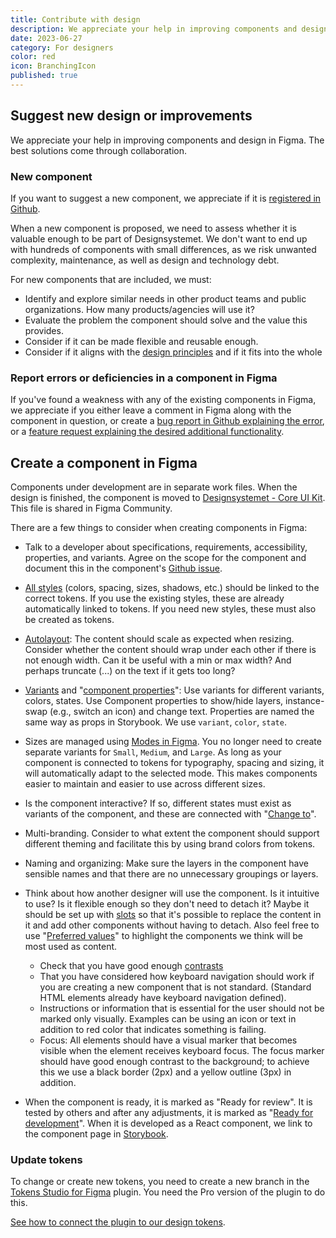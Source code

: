 ```yaml
---
title: Contribute with design
description: We appreciate your help in improving components and design in Figma.
date: 2023-06-27
category: For designers
color: red
icon: BranchingIcon
published: true
---
```


## Suggest new design or improvements

We appreciate your help in improving components and design in Figma. The best solutions come through collaboration.

### New component

If you want to suggest a new component, we appreciate if it is [registered in Github](https://github.com/digdir/designsystemet/discussions/new?category=components).

When a new component is proposed, we need to assess whether it is valuable enough to be part of Designsystemet. We don't want to end up with hundreds of components with small differences, as we risk unwanted complexity, maintenance, as well as design and technology debt.

For new components that are included, we must:

- Identify and explore similar needs in other product teams and public organizations. How many products/agencies will use it?
- Evaluate the problem the component should solve and the value this provides.
- Consider if it can be made flexible and reusable enough.
- Consider if it aligns with the [design principles](/en/fundamentals/introduction/design-principles) and if it fits into the whole

### Report errors or deficiencies in a component in Figma

If you've found a weakness with any of the existing components in Figma, we appreciate if you either leave a comment in Figma along with the component in question, or create a [bug report in Github explaining the error](https://github.com/digdir/designsystemet/issues/new?assignees=&labels=%F0%9F%90%9B+bug&projects=&template=1bug_report.yml), or a [feature request explaining the desired additional functionality](https://github.com/digdir/designsystemet/issues/new?assignees=&labels=%E2%9C%A8feature+request%2Cneeds+prioritization%E2%9D%97%EF%B8%8F&projects=&template=2feature_request.yml).

## Create a component in Figma

Components under development are in separate work files. When the design is finished, the component is moved to [Designsystemet - Core UI Kit](https://www.figma.com/@designsystemet). This file is shared in Figma Community.

There are a few things to consider when creating components in Figma:

- Talk to a developer about specifications, requirements, accessibility, properties, and variants. Agree on the scope for the component and document this in the component's [Github issue](https://github.com/orgs/digdir/projects/3/views/14).

- [All styles](https://docs.tokens.studio/available-tokens/available-tokens) (colors, spacing, sizes, shadows, etc.) should be linked to the correct tokens. If you use the existing styles, these are already automatically linked to tokens. If you need new styles, these must also be created as tokens.

- [Autolayout](https://help.figma.com/hc/en-us/articles/5731482952599-Using-auto-layout): The content should scale as expected when resizing. Consider whether the content should wrap under each other if there is not enough width. Can it be useful with a min or max width? And perhaps truncate (...) on the text if it gets too long?

- [Variants](https://help.figma.com/hc/en-us/articles/360056440594-Create-and-use-variants) and "[component properties](https://help.figma.com/hc/en-us/articles/5579474826519-Explore-component-properties)": Use variants for different variants, colors, states. Use Component properties to show/hide layers, instance-swap (e.g., switch an icon) and change text. Properties are named the same way as props in Storybook. We use `variant`, `color`, `state`.

- Sizes are managed using [Modes in Figma](/en/fundamentals/for-designers/modes-in-figma). You no longer need to create separate variants for `Small`, `Medium`, and `Large`. As long as your component is connected to tokens for typography, spacing and sizing, it will automatically adapt to the selected mode. This makes components easier to maintain and easier to use across different sizes.

- Is the component interactive? If so, different states must exist as variants of the component, and these are connected with "[Change to](https://help.figma.com/hc/en-us/articles/360061175334-Create-interactive-components-with-variants#create)".

- Multi-branding. Consider to what extent the component should support different theming and facilitate this by using brand colors from tokens.

- Naming and organizing: Make sure the layers in the component have sensible names and that there are no unnecessary groupings or layers.

- Think about how another designer will use the component. Is it intuitive to use? Is it flexible enough so they don't need to detach it? Maybe it should be set up with [slots](https://www.youtube.com/watch?v=FOGgsPz3UTk) so that it's possible to replace the content in it and add other components without having to detach. Also feel free to use "[Preferred values](https://help.figma.com/hc/en-us/articles/5579474826519-Explore-component-properties#preferred)" to highlight the components we think will be most used as content.

  - Check that you have good enough [contrasts](https://www.uutilsynet.no/regelverk/testprosedyrar-nettstader/709#suksesskriterium_143_kontrast)
  - That you have considered how keyboard navigation should work if you are creating a new component that is not standard. (Standard HTML elements already have keyboard navigation defined).
  - Instructions or information that is essential for the user should not be marked only visually. Examples can be using an icon or text in addition to red color that indicates something is failing.
  - Focus: All elements should have a visual marker that becomes visible when the element receives keyboard focus. The focus marker should have good enough contrast to the background; to achieve this we use a black border (2px) and a yellow outline (3px) in addition.

- When the component is ready, it is marked as "Ready for review". It is tested by others and after any adjustments, it is marked as "[Ready for development](https://help.figma.com/hc/en-us/articles/15023124644247-Guide-to-Dev-Mode)". When it is developed as a React component, we link to the component page in [Storybook](https://storybook.designsystemet.no).

### Update tokens

To change or create new tokens, you need to create a new branch in the [Tokens Studio for Figma](https://tokens.studio/) plugin. You need the Pro version of the plugin to do this.

[See how to connect the plugin to our design tokens](/en/fundamentals/for-designers/get-started#use-your-own-color-palette-on-the-components).
